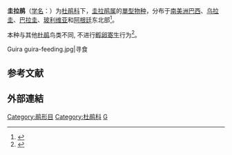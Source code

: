 {{Speciesbox
|image=Guira guira-standing.jpg
|status=LC
|status_system=IUCN3.1
|status_ref=<ref>{{cite iucn|url=https://www.iucnredlist.org/details/22684441/0|title=''Guira guira''|author=BirdLife International|author-link=BirdLife International}}</ref>
|taxon=Guira guira
|authority=([[w:Johann_Friedrich_Gmelin|Gmelin]], 1788)
}}
'''圭拉鹃'''（[[学名|学名]]：{{lang|la|''Guira guira''}}）为[[杜鹃科|杜鹃科]]下，[[圭拉鹃属|圭拉鹃属]]的[[單型|單型]][[物种|物种]]，分布于[[南美洲|南美洲]][[巴西|巴西]]、[[乌拉圭|乌拉圭]]、[[巴拉圭|巴拉圭]]、[[玻利维亚|玻利维亚]]和[[阿根廷|阿根廷]]东北部<ref>{{cite web
|title=Guira Cuckoo Guira guira - Guira cantara
|url=https://www.oiseaux.net/birds/guira.cuckoo.html
|publisher=Oiseaux.net
|accessdate=2021-01-03
|archive-date=2021-01-12
|archive-url=https://web.archive.org/web/20210112093133/https://www.oiseaux.net/birds/guira.cuckoo.html
|dead-url=no
}}</ref>。

本种与其他[[杜鹃科|杜鹃]]鸟类不同, 不进行[[孵卵寄生|孵卵寄生]]行为<ref>{{cite journal
|last1=Macedo
|first1=Regina H.
|date=1 October 1992
|title=Reproductive Patterns and Social Organization of the Communal Guira Cuckoo (Guira Guira) in Central Brazil
|url=https://academic.oup.com/auk/article-abstract/109/4/786/5172906
|journal=The Auk
|volume=109
|issue=4
|pages=786–799
|doi=10.2307/4088153
}}</ref>。
<gallery mode=packed>
Guira guira-feeding.jpg|寻食
</gallery>

==参考文献==
{{Reflist}}
==外部連結==
{{Wikispecies}}
{{commons}}
{{Taxonbar|from=Q911917}}
[[Category:鹃形目|Category:鹃形目]]
[[Category:杜鹃科|Category:杜鹃科]]
[[Category:1788年描述的鸟类|G]]
{{鸟类小作品}}